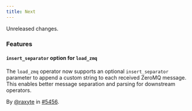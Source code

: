 ```yaml
---
title: Next
---
```


Unreleased changes.

### Features

#### `insert_separator` option for `load_zmq`

The `load_zmq` operator now supports an optional `insert_separator` parameter to append
a custom string to each received ZeroMQ message. This enables better message
separation and parsing for downstream operators.

By [@raxyte](https://github.com/raxyte) in [#5456](https://github.com/tenzir/tenzir/pull/5456).

